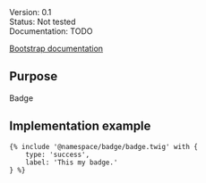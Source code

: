 <div class="mb-1">
	<span class="badge badge-sm text-bg-blue">Version: 0.1</span>
</div>
<div class="mb-1">
	<span class="badge badge-sm text-bg-red">Status: Not tested</span>
</div>
<div class="mb-4">
	<span class="badge badge-sm text-bg-warning">Documentation: TODO</span>
</div>

<a href="https://getbootstrap.com/docs/5.3/components/badge/" class="mb-3 btn btn-outline-primary">Bootstrap documentation</a>

## Purpose

Badge

## Implementation example
```
{% include '@namespace/badge/badge.twig' with {
	type: 'success',
	label: 'This my badge.'
} %}
```